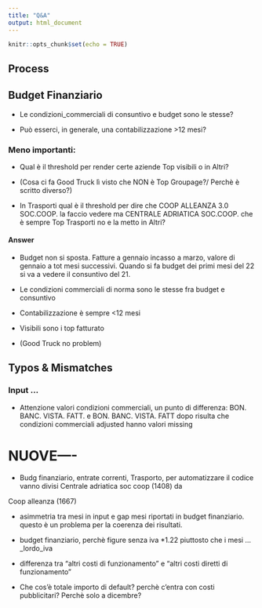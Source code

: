 ```yaml
---
title: "Q&A"
output: html_document
---
```


```r
knitr::opts_chunk$set(echo = TRUE)
```

## Process

## Budget Finanziario

- Le condizioni_commerciali di consuntivo e budget sono le stesse?

- Può esserci, in generale, una contabilizzazione >12 mesi?


### Meno importanti:

- Qual è il threshold per render certe aziende Top visibili o in Altri?

- (Cosa ci fa Good Truck lì visto che NON è Top Groupage?/ Perchè è scritto diverso?)

- In Trasporti qual è il threshold per dire che COOP ALLEANZA 3.0 SOC.COOP. la faccio vedere ma CENTRALE ADRIATICA SOC.COOP. che è sempre Top Trasporti no e la metto in Altri?


#### Answer

- Budget non si sposta.
Fatture a gennaio incasso a marzo, valore di gennaio a tot mesi successivi. Quando si fa budget dei primi mesi del 22 si va a vedere il consuntivo del 21.

- Le condizioni commerciali di norma sono le stesse fra budget e consuntivo

- Contabilizzazione è sempre <12 mesi


- Visibili sono i top fatturato

- (Good Truck no problem)

## Typos & Mismatches

### Input ...

- Attenzione valori condizioni commerciali, un punto di differenza: BON. BANC. VISTA. FATT. e BON. BANC. VISTA. FATT dopo risulta che condizioni commerciali adjusted hanno valori missing





# NUOVE----


- Budg finanziario, entrate correnti, Trasporto, per automatizzare il codice vanno divisi Centrale adriatica soc coop (1408) da 

Coop alleanza (1667)

- asimmetria tra mesi in input e gap mesi riportati in budget finanziario. questo è un problema per la coerenza dei risultati. 

- budget finanziario, perchè figure senza iva *1.22 piuttosto che i mesi ..._lordo_iva

- differenza tra "altri costi di funzionamento" e "altri costi diretti di funzionamento"

- Che cos'è totale importo di default? perchè c'entra con costi pubblicitari? Perchè solo a dicembre?